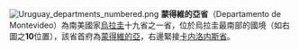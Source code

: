 {{NoteTA
|1=zh:蒙得維的亞;zh-hant:蒙特維多;
}}
[[File:Uruguay_departments_numbered.png|right]]
'''蒙得維的亞省'''（Departamento de Montevideo）為南美國家[[烏拉圭|烏拉圭]]十九省之一省，位於烏拉圭最南部的國境（如右圖之'''10'''位置），該省首府為[[蒙得維的亞|蒙得維的亞]]，右邊緊接[[卡内洛内斯省|卡内洛内斯省]]。

{{commonscat}}
{{coord|display=title}}
{{乌拉圭行政区划}}
{{normdaten}}
{{DEFAULTSORT:montevideo}}
{{乌拉圭地理小作品}}